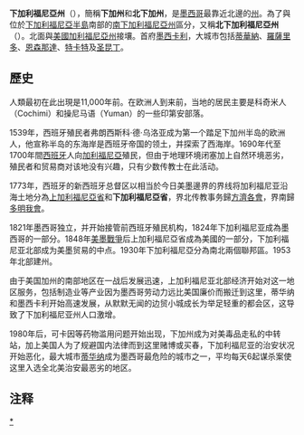 {{about|墨西哥的一个州|半岛|下加利福尼亞半島|其它用法|下加利福尼亞 (消歧義)}}
{{Expand language|1=en|time=2021-05-03T08:05:02+00:00}}
{{Infobox settlement
| name                    = 下加利福尼亞州
| official_name           = 下加利福尼亞自由与獨立州
| native_name             = <small>''Estado Libre y Soberano de Baja California''</small>
| native_name_lang        =Spanish
| settlement_type         = [[墨西哥州份|州]]
| image_flag              = Flag of Baja California.svg
| image_seal              = Coat of arms of Baja California.svg
|image_skyline            = 
| seal_size               = 75px
| nickname                =
| motto                   =
| anthem                  = [[下加利福尼亞之歌|下加利福尼亞之歌]]<br />（{{lang|es|Canto a Baja California}}）
| image_map               = Baja California in Mexico.svg
| map_caption             = 下加利福尼亞州在墨西哥的位置
| latd  =30 |latm  =00 |latNS  =N
| longd =115  |longm =10 |longEW =W
| coor_pinpoint           =
| coordinates_type        = region:MX-BCN_dim:1000000
| coordinates_display     = inline,title
| coordinates_footnotes   =
| subdivision_type        = 国家
| subdivision_name        = [[墨西哥|墨西哥]]
| subdivision_type1       = [[首府|首府]]
| subdivision_name1       = [[墨西卡利|墨西卡利]]
| subdivision_type2       = [[墨西哥城市列表|最大城市]]
| subdivision_name2       = [[蒂華納|蒂華納]]
| subdivision_type3       = [[自治区_(墨西哥)|自治区]]
| subdivision_name3       = [[下加利福尼亚州行政区划|5]]
| established_title       = [[主权国家|建州]]
| established_date        = 1952年1月16日<ref>{{cite news| title=Transformación Política de Territorio Norte de la Baja California a Estado 29| url=http://www.bajacalifornia.gob.mx/portal/nuestro_estado/historia/transformacion.jsp| language=es| accessdate=2017-01-27| archive-date=2018-12-26| archive-url=https://web.archive.org/web/20181226090116/http://www.bajacalifornia.gob.mx/portal/nuestro_estado/historia/transformacion.jsp%20| dead-url=no}}</ref>
| established_title2     = [[墨西哥领土变迁|加入聯邦]]
| established_date2      = [[墨西哥行政區劃|第29个]]
| founder                 = 1952
| seat_type               =
| seat                    =
| government_footnotes    =
| leader_party            =
| leader_title            = [[下加利福尼亚州州长|州长]]
| leader_name             = [[Marina_del_pilar_Ávila_Olmeda|Marina del pilar Ávila Olmeda]] [[File:Morena_Party_(Mexico).svg|[[National Action Party (Mexico)]]|23px]]
| leader_title1           = [[共和国参议院_(墨西哥)|參議員]]<ref>{{cite web |title=Senadores por Baja California LXI Legislatura |url=http://www.senado.gob.mx/index.php?ver=int&mn=4&sm=4&id=3 |publisher=Senado de la Republica |accessdate=2010-08-18 |archive-date=2018-12-25 |archive-url=https://web.archive.org/web/20181225031539/http://www.senado.gob.mx/index.php?ver=int&mn=4&sm=4&id=3%20 |dead-url=no }}</ref>
| leader_name1            = [[Ernesto_Ruffo_Appel|Ernesto Ruffo Appel]] [[File:PAN_Party_(Mexico).svg|PAN]]<br />[[Victor_Hermosillo_Celada|Victor Hermosillo Celada]] [[File:PAN_Party_(Mexico).svg|PAN]]<br />[[Marco_Antonio_Blasquez|Marco Antonio Blasquez]] [[File:PRD_logo_without_border_(Mexico).svg|PRD]]
|leader_title2           = [[Chamber_of_Deputies_of_Mexico|Deputies]]<ref>{{cite web |title=Listado de Diputados por Grupo Parlamentario del Estado de Baja California |url=http://sitl.diputados.gob.mx/LXI_leg/listado_diputados_gpnp.php?tipot=Edo&edot=31 |publisher=Camara de Diputados |accessdate=2010-08-18 |archive-date=2018-12-25 |archive-url=https://web.archive.org/web/20181225031541/http://sitl.diputados.gob.mx/LXI_leg/listado_diputados_gpnp.php?tipot=Edo&edot=31%20 |dead-url=no }}</ref>
|leader_name2            = {{Collapsible list
 |title       = [[Chamber_of_Deputies_of_Mexico|Federal Deputies]]
 |frame_style = border:none; padding: 0;
 |title_style = <!-- (optional) -->
 |list_style  = text-align:left;display:none;

}}
| unit_pref               = Metric<!-- or US or UK -->
| area_footnotes          = <ref>{{cite web |title=Medio Físico del Estado de Baja California |url=http://e-local.gob.mx/work/templates/enciclo/bajacalifornia/medi.htm |publisher=e-local.gob.mx |accessdate=2013-02-12 |deadurl=yes |archiveurl=https://web.archive.org/web/20120308034152/http://e-local.gob.mx/work/templates/enciclo/bajacalifornia/medi.htm |archivedate=2012-03-08 }}</ref>
| area_total_km2          = 71450
| area_land_km2           =
| area_water_km2          =
| area_water_percent      =
| area_note               = [[墨西哥各州面積列表|全国第12名]]
| elevation_m             =
| elevation_max_footnotes =<ref>{{cite book |title= Promexico |last=Saldierna |first=J. F. |authorlink= |coauthors= |year= |publisher=Editorial Emán |page= 68}}</ref>
| elevation_max_m         = 
| elevation_max_ft        =
| elevation_min_m         = 
|elevation_min_ft         =
| population_total        = 3315766
| population_footnotes    = <ref>{{cite web|title=Encuesta Intercensal 2015|url=http://www.inegi.org.mx/est/contenidos/proyectos/encuestas/hogares/especiales/ei2015/doc/eic_2015_presentacion.pdf|accessdate=2015-12-08|archive-date=2015-12-10|archive-url=https://web.archive.org/web/20151210230740/http://www.inegi.org.mx/est/contenidos/proyectos/encuestas/hogares/especiales/ei2015/doc/eic_2015_presentacion.pdf|dead-url=yes}}</ref>
| population_as_of        = 2015年
| population_density_km2  = auto
| population_density_rank = [[墨西哥各州人口密度列表|全国第19名]]
| population_demonym      = BajaCaliforniano(a)
| population_note         =
| population_rank         = [[墨西哥各州人口列表|全國第14名]]
| timezone1               = [[太平洋时区|PST]]
| utc_offset1             = -8
| timezone1_DST           = [[太平洋时区#夏令时间|PDT]]{{Ref label|engfactobox|a|}}
| utc_offset1_DST         = -7
| postal_code_type        = [[墨西哥邮政编码|邮政编码]]
| postal_code             = 21、22
| area_code_type          = [[电话号码分类计划|区号]]
| area_code               = {{Collapsible list
 |title       = [[墨西哥区号列表_(600-699)|区号]]
 |frame_style = border:none; padding: 0;
 |title_style = <!-- (optional) -->
 |list_style  = text-align:left;display:none;
 |1           = • 615
 |2           = • 616
 |3           = • 646
 |4           = • 653
 |5           = • 658
 |6           = • 661
 |7           = • 664
 |8           = • 665
 |9           = • 686
}}
| iso_code                = MX-BCN
| blank_name_sec1         = [[人类发展指数|HDI]]
| blank_info_sec1         = {{increase }} 0.803 <span style="color:#0999;">高</span> <small>[[墨西哥各州人類發展指數列表|全国第7名]]</small>
| blank_name_sec2         = [[GDP|GDP]]
| blank_info_sec2         = 2,303万美元{{Ref label|engoffbox|b|}}
| website                 = {{URL|http://www.bajacalifornia.gob.mx|官方网站}}
| footnotes               =
{{note|engoffbox}}a.  2010 and later, Baja California is the only state to use the USA DST schedule state wide, while the rest of Mexico (except for small portions of other northern states) starts DST 3–4 weeks later and ends DST one week earlier)<ref>{{Cite web |url=http://timeanddate.com/time/dst2010.html |title=Daylight Saving Time Around the World 2010 |accessdate=2017-01-27 |archive-date=2009-04-15 |archive-url=https://web.archive.org/web/20090415164325/http://www.timeanddate.com/time/dst2010.html |dead-url=no }}</ref>

{{note|engfactobox}}b. The state's GDP was 294.8 billion of [[Mexican_peso|pesos]] in 2008,<ref>{{cite web |title=Sistema de Cuantas Nacionales de Mexico. |url=http://www.inegi.org.mx/prod_serv/contenidos/espanol/bvinegi/productos/derivada/regionales/pib/pibe2006.pdf |year=2010 |page=40 |accessdate=2010-10-01 |deadurl=yes |archiveurl=https://web.archive.org/web/20110722204506/http://www.inegi.org.mx/prod_serv/contenidos/espanol/bvinegi/productos/derivada/regionales/pib/pibe2006.pdf |archivedate=2011-07-22 }}</ref> amount corresponding to 23.03 billion of [[Dollar_coin_(United_States)|dollars]], being a dollar worth 12.80 pesos (value of 3 June 2010).<ref>{{cite web |title=Reporte: Jueves 3 de Junio del 2010. Cierre del peso mexicano. |url=http://www.pesomexicano.com.mx/archivo/2010/junio/03/reporte-jueves-3-de-junio-del-2010--cierre-del-peso-mexicano.htm#leermas |publisher=www.pesomexicano.com.mx |accessdate=2010-08-10 |archive-url=https://web.archive.org/web/20100608173515/http://www.pesomexicano.com.mx/archivo/2010/junio/03/reporte-jueves-3-de-junio-del-2010--cierre-del-peso-mexicano.htm#leermas |archive-date=2010-06-08 |dead-url=yes }}</ref>
}}
{{Commonscat|Baja California (state)}}

'''下加利福尼亞州'''（{{lang-es|Baja California}}），簡稱'''下加州'''和'''北下加州'''，是[[墨西哥|墨西哥]]最靠近北邊的[[墨西哥行政區劃|州]]。為了與位於[[下加利福尼亞半島|下加利福尼亞半島]]南部的[[南下加利福尼亞州|南下加利福尼亞州]]區分，又稱'''北下加利福尼亞州'''（'''{{lang|es|Baja California Norte}}'''）。北面與[[美國|美國]][[加利福尼亞州|加利福尼亞州]]接壤。首府[[墨西卡利|墨西卡利]]，大城市包括[[蒂華納|蒂華納]]、[[羅薩里多|羅薩里多]]、[[恩森那達|恩森那達]]、[[特卡特|特卡特]]及[[圣昆丁|圣昆丁]]。

== 歷史 ==
人類最初在此出現是11,000年前。在欧洲人到来前，当地的居民主要是科奇米人（Cochimi）和操尼马语（Yuman）的一些印第安部落。

1539年，西班牙殖民者弗朗西斯科·德·乌洛亚成为第一个踏足下加州半岛的欧洲人，他宣称半岛的东海岸是西班牙帝国的领土，并探索了西海岸。1690年代至1700年間[[西班牙|西班牙]]人向[[加利福尼亞|加利福尼亞]]殖民，但由于地理环境闭塞加上自然环境恶劣，殖民者和贸易商对该地没有兴趣，只有少数传教士在此活动。

1773年，西班牙的新西班牙总督区以相当於今日美墨邊界的界线将加利福尼亚沿海土地分為[[上加利福尼亞省|上加利福尼亞省]]和'''下加利福尼亞省'''，界北传教事务歸[[方濟各會|方濟各會]]，界南歸[[多明我會|多明我會]]。

1821年墨西哥独立，并开始接管前西班牙殖民机构，1824年下加利福尼亚成為墨西哥的一部分。1848年[[美墨戰爭|美墨戰爭]]后上加利福尼亞省成為美國的一部分，下加利福尼亚北部成为美墨贸易的中点。1930年下加利福尼亞分為南北兩個聯邦區。1953年北部建州。

由于美国加州的南部地区在一战后发展迅速，上加利福尼亚北部经济开始对这一地区服务，包括制造业等产业因为墨西哥劳动力远比美国廉价而搬迁到这里，蒂华纳和墨西卡利开始高速发展，从默默无闻的边贸小城成长为举足轻重的都会区，这导致了下加利福尼亚州人口激增。

1980年后，可卡因等药物滥用问题开始出现，下加州成为对美毒品走私的中转站，加上美国人为了规避国内法律而到这里赌博或买春，下加利福尼亚的治安状况开始恶化，最大城市[[蒂华纳|蒂华纳]]成为墨西哥最危险的城市之一，平均每天6起谋杀案使这里入选全北美治安最恶劣的地区。

== 注释 ==
{{Reflist|2}}

{{Mexico|nocat}}
[[Category:下加利福尼亚州|*]]
